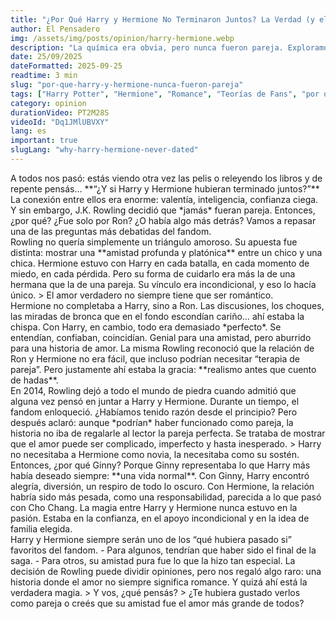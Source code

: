 ```yaml
---
title: "¿Por Qué Harry y Hermione No Terminaron Juntos? La Verdad (y el Arrepentimiento de Rowling)"
author: El Pensadero
img: /assets/img/posts/opinion/harry-hermione.webp
description: "La química era obvia, pero nunca fueron pareja. Exploramos la razón real (y por qué J.K. Rowling admitió que 'se equivocó') de por qué Harry y Hermione no terminaron juntos."
date: 25/09/2025
dateFormatted: 2025-09-25
readtime: 3 min
slug: "por-que-harry-y-hermione-nunca-fueron-pareja"
tags: ["Harry Potter", "Hermione", "Romance", "Teorías de Fans", "por que harry y hermione no terminan juntos", "harry y hermione son novios", "hermione y harry", "harry y hermione pareja", "harmione", "arrepentimiento de rowling"]
category: opinion
durationVideo: PT2M28S
videoId: "Dq1JMlUBVXY"
lang: es
important: true
slugLang: "why-harry-hermione-never-dated"
---
```




<Article>

<Section title="💔 ¿El Romance que Nunca Fue?">
A todos nos pasó: estás viendo otra vez las pelis o releyendo los libros y de repente pensás… **“¿Y si Harry y Hermione hubieran terminado juntos?”** La conexión entre ellos era enorme: valentía, inteligencia, confianza ciega. Y sin embargo, J.K. Rowling decidió que *jamás* fueran pareja. Entonces, ¿por qué? ¿Fue solo por Ron? ¿O había algo más detrás? Vamos a repasar una de las preguntas más debatidas del fandom.
</Section>

<Section title="🧩 Amistad, No Romance: La Razón Principal" imgSrc={harryHermione} imgAlt="Harry y Hermione juntos">
Rowling no quería simplemente un triángulo amoroso. Su apuesta fue distinta: mostrar una **amistad profunda y platónica** entre un chico y una chica. Hermione estuvo con Harry en cada batalla, en cada momento de miedo, en cada pérdida. Pero su forma de cuidarlo era más la de una hermana que la de una pareja. Su vínculo era incondicional, y eso lo hacía único. > El amor verdadero no siempre tiene que ser romántico.
</Section>

<Section title="🔥 El Fuego de Ron: Por Qué Él Sí Encajaba" imgSrc={ronHermione} imgAlt="Momento de Ron y Hermione">
Hermione no completaba a Harry, sino a Ron. Las discusiones, los choques, las miradas de bronca que en el fondo escondían cariño… ahí estaba la chispa. Con Harry, en cambio, todo era demasiado *perfecto*. Se entendían, confiaban, coincidían. Genial para una amistad, pero aburrido para una historia de amor. La misma Rowling reconoció que la relación de Ron y Hermione no era fácil, que incluso podrían necesitar “terapia de pareja”. Pero justamente ahí estaba la gracia: **realismo antes que cuento de hadas**.
</Section>

<Section title="📖 La Confesión: El 'Arrepentimiento' de J.K. Rowling" imgSrc={rowlingInterview} imgAlt="Rowling hablando de Harry y Hermione">
En 2014, Rowling dejó a todo el mundo de piedra cuando admitió que alguna vez pensó en juntar a Harry y Hermione. Durante un tiempo, el fandom enloqueció. ¿Habíamos tenido razón desde el principio? Pero después aclaró: aunque *podrían* haber funcionado como pareja, la historia no iba de regalarle al lector la pareja perfecta. Se trataba de mostrar que el amor puede ser complicado, imperfecto y hasta inesperado. > Harry no necesitaba a Hermione como novia, la necesitaba como su sostén.
</Section>

<Section title="💡 ¿Y Ginny? La Búsqueda de 'Normalidad'">
Entonces, ¿por qué Ginny? Porque Ginny representaba lo que Harry más había deseado siempre: **una vida normal**. Con Ginny, Harry encontró alegría, diversión, un respiro de todo lo oscuro. Con Hermione, la relación habría sido más pesada, como una responsabilidad, parecida a lo que pasó con Cho Chang. La magia entre Harry y Hermione nunca estuvo en la pasión. Estaba en la confianza, en el apoyo incondicional y en la idea de familia elegida.
</Section>

<Section title="✨ Conclusión: El Amor Más Allá del Romance">
Harry y Hermione siempre serán uno de los “qué hubiera pasado si” favoritos del fandom. 
- Para algunos, tendrían que haber sido el final de la saga. 
- Para otros, su amistad pura fue lo que la hizo tan especial. 
La decisión de Rowling puede dividir opiniones, pero nos regaló algo raro: una historia donde el amor no siempre significa romance. Y quizá ahí está la verdadera magia. 
> Y vos, ¿qué pensás? > ¿Te hubiera gustado verlos como pareja o creés que su amistad fue el amor más grande de todos?
</Section>

</Article>
